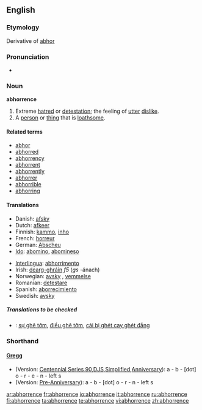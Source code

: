 ==English==

===Etymology===
Derivative of [[abhor]]

===Pronunciation===
*{{audio|en-us-abhorrence.ogg|Audio (US)}}

===Noun===
'''abhorrence'''

# Extreme [[hatred]] or [[detestation]]; the feeling of [[utter]] [[dislike]].
# A [[person]] or [[thing]] that is [[loathsome]].

====Related terms====
*[[abhor]]
*[[abhorred]]
*[[abhorrency]]
*[[abhorrent]]
*[[abhorrently]]
*[[abhorrer]]
*[[abhorrible]]
*[[abhorring]]

====Translations====
{{top}}
*Danish: [[afsky]] {{c}}
*Dutch: [[afkeer]] {{m}}
*Finnish: [[kammo]], [[inho]]
*French: [[horreur]] {{m}}
*German: [[Abscheu]]
*[[Ido]]: [[abomino]], [[abomineso]]
{{mid}}
*[[Interlingua]]: [[abhorrimento]]
*Irish: [[dearg-ghráin]] ''f5'' (''gs'' -ánach)
*Norwegian: [[avsky]] {{c}}, [[vemmelse]] {{c}}
*Romanian: [[detestare]]
*Spanish: [[aborrecimiento]] {{m}}
*Swedish: [[avsky]]
{{bottom}}

=====Translations to be checked=====
{{checktrans}}
*{{ttbc|Vietnamese}}: [[sự ghê tởm]], [[điều ghê tởm]], [[cái bị ghét cay ghét đắng]]

===Shorthand===

====[http://en.wikipedia.org/wiki/Gregg_Shorthand Gregg]====
{{rfc-header|[http://en.wikipedia.org/wiki/Gregg_Shorthand Gregg]}}
* (Version: [http://en.wikipedia.org/wiki/Gregg_Shorthand#Centennial_Gregg_Shorthand Centennial],[http://en.wikipedia.org/wiki/Gregg_Shorthand#Series_90_Gregg_Shorthand  Series 90],[http://en.wikipedia.org/wiki/Gregg_Shorthand#Diamond_Jubilee_Gregg_Shorthand  DJS],[http://en.wikipedia.org/wiki/Gregg_Shorthand#Simplified_Gregg_Shorthand Simplified],[http://en.wikipedia.org/wiki/Gregg_Shorthand#Anniversary_Gregg_Shorthand Anniversary]): a - b - [dot] o - r - e - n - left s
* (Version: [http://en.wikipedia.org/wiki/Gregg_Shorthand#Pre_Anniversary_Gregg_Shorthand Pre-Anniversary]): a - b - [dot] o - r - n - left s

[[ar:abhorrence]]
[[fr:abhorrence]]
[[io:abhorrence]]
[[it:abhorrence]]
[[ru:abhorrence]]
[[fi:abhorrence]]
[[ta:abhorrence]]
[[te:abhorrence]]
[[vi:abhorrence]]
[[zh:abhorrence]]